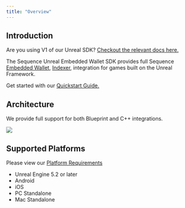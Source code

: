 ---
title: "Overview"
---

## Introduction

Are you using V1 of our Unreal SDK? [Checkout the relevant docs here.](/sdk/unreal/v1/introduction)

The Sequence Unreal Embedded Wallet SDK provides full Sequence [Embedded Wallet](/solutions/wallets/embedded-wallet/overview), [Indexer](/api-references/indexer/overview), integration for games built on the Unreal Framework.

Get started with our [Quickstart Guide.](/sdk/unreal/quickstart)

## Architecture

We provide full support for both Blueprint and C++ integrations.

<Frame>
    <img src="/images/unreal/architecture.png" />
</Frame>

## Supported Platforms

Please view our [Platform Requirements](/sdk/unreal/advanced/platforms)

- Unreal Engine 5.2 or later
- Android
- iOS
- PC Standalone
- Mac Standalone
